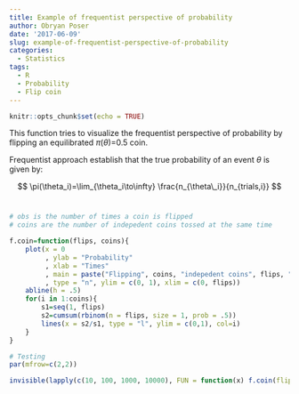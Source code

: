 ```yaml
---
title: Example of frequentist perspective of probability
author: Obryan Poser
date: '2017-06-09'
slug: example-of-frequentist-perspective-of-probability
categories:
  - Statistics
tags:
  - R
  - Probability
  - Flip coin
---
```


```r
knitr::opts_chunk$set(echo = TRUE)
```


This function tries to visualize the frequentist perspective of probability by flipping an equilibrated *π*(*θ*)=0.5 coin.

Frequentist approach establish that the true probability of an event *θ* is given by:

$$ \pi(\theta_i)=\lim_{\theta_i\to\infty} \frac{n_{\theta\_i}}{n_{trials,i}} $$
\

```r
# obs is the number of times a coin is flipped
# coins are the number of indepedent coins tossed at the same time

f.coin=function(flips, coins){
    plot(x = 0
         , ylab = "Probability"
         , xlab = "Times"
         , main = paste("Flipping", coins, "indepedent coins", flips, "times")
         , type = "n", ylim = c(0, 1), xlim = c(0, flips))
    abline(h = .5)
    for(i in 1:coins){
        s1=seq(1, flips)
        s2=cumsum(rbinom(n = flips, size = 1, prob = .5))
        lines(x = s2/s1, type = "l", ylim = c(0,1), col=i)
    }
}

# Testing
par(mfrow=c(2,2))

invisible(lapply(c(10, 100, 1000, 10000), FUN = function(x) f.coin(flips = x, coins = 10)))
```
